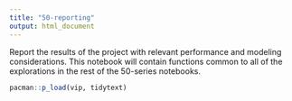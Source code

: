 ```yaml
---
title: "50-reporting"
output: html_document
---
```


Report the results of the project with relevant performance and modeling considerations.  This notebook will contain functions common to all of the explorations in the rest of the 50-series notebooks.
```r
pacman::p_load(vip, tidytext)
```


